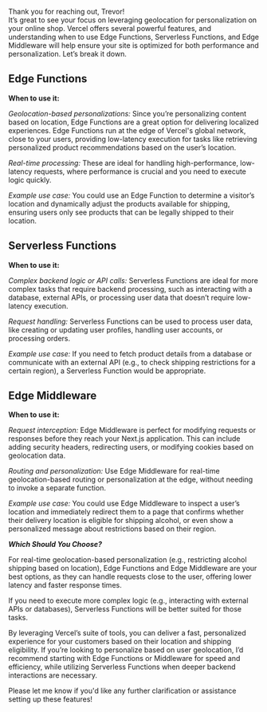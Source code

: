 Thank you for reaching out, Trevor! 
<br/>
It’s great to see your focus on leveraging geolocation for personalization on your online shop. Vercel offers several powerful features, and understanding when to use Edge Functions, Serverless Functions, and Edge Middleware will help ensure your site is optimized for both performance and personalization. Let’s break it down.

## Edge Functions
**When to use it:**

*Geolocation-based personalizations:* Since you’re personalizing content based on location, Edge Functions are a great option for delivering localized experiences. Edge Functions run at the edge of Vercel's global network, close to your users, providing low-latency execution for tasks like retrieving personalized product recommendations based on the user’s location.

*Real-time processing:* These are ideal for handling high-performance, low-latency requests, where performance is crucial and you need to execute logic quickly.

*Example use case:*
You could use an Edge Function to determine a visitor’s location and dynamically adjust the products available for shipping, ensuring users only see products that can be legally shipped to their location.

## Serverless Functions
**When to use it:**

*Complex backend logic or API calls:* Serverless Functions are ideal for more complex tasks that require backend processing, such as interacting with a database, external APIs, or processing user data that doesn’t require low-latency execution.

*Request handling:* Serverless Functions can be used to process user data, like creating or updating user profiles, handling user accounts, or processing orders.

*Example use case:*
If you need to fetch product details from a database or communicate with an external API (e.g., to check shipping restrictions for a certain region), a Serverless Function would be appropriate.

## Edge Middleware
**When to use it:**

*Request interception:* Edge Middleware is perfect for modifying requests or responses before they reach your Next.js application. This can include adding security headers, redirecting users, or modifying cookies based on geolocation data.

*Routing and personalization:* Use Edge Middleware for real-time geolocation-based routing or personalization at the edge, without needing to invoke a separate function.

*Example use case:*
You could use Edge Middleware to inspect a user’s location and immediately redirect them to a page that confirms whether their delivery location is eligible for shipping alcohol, or even show a personalized message about restrictions based on their region.

***Which Should You Choose?***

For real-time geolocation-based personalization (e.g., restricting alcohol shipping based on location), Edge Functions and Edge Middleware are your best options, as they can handle requests close to the user, offering lower latency and faster response times.

If you need to execute more complex logic (e.g., interacting with external APIs or databases), Serverless Functions will be better suited for those tasks.

By leveraging Vercel’s suite of tools, you can deliver a fast, personalized experience for your customers based on their location and shipping eligibility. If you’re looking to personalize based on user geolocation, I’d recommend starting with Edge Functions or Middleware for speed and efficiency, while utilizing Serverless Functions when deeper backend interactions are necessary.

Please let me know if you'd like any further clarification or assistance setting up these features!